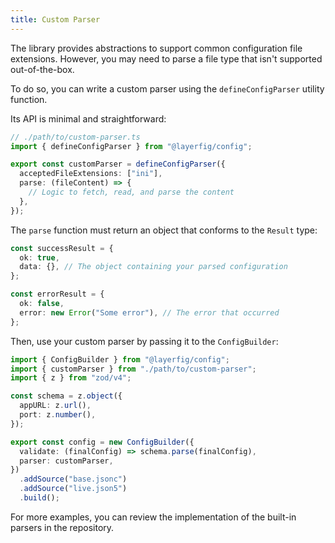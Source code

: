 ```yaml
---
title: Custom Parser
---
```



The library provides abstractions to support common configuration file extensions. However, you may need to parse a file type that isn't supported out-of-the-box.

To do so, you can write a custom parser using the `defineConfigParser` utility function.

Its API is minimal and straightforward:

```ts
// ./path/to/custom-parser.ts
import { defineConfigParser } from "@layerfig/config";

export const customParser = defineConfigParser({
  acceptedFileExtensions: ["ini"],
  parse: (fileContent) => {
    // Logic to fetch, read, and parse the content
  },
});
```

The `parse` function must return an object that conforms to the `Result` type:

```ts
const successResult = {
  ok: true,
  data: {}, // The object containing your parsed configuration
};

const errorResult = {
  ok: false,
  error: new Error("Some error"), // The error that occurred
};
```

Then, use your custom parser by passing it to the `ConfigBuilder`:

```ts {2,12}
import { ConfigBuilder } from "@layerfig/config";
import { customParser } from "./path/to/custom-parser";
import { z } from "zod/v4";

const schema = z.object({
  appURL: z.url(),
  port: z.number(),
});

export const config = new ConfigBuilder({
  validate: (finalConfig) => schema.parse(finalConfig),
  parser: customParser,
})
  .addSource("base.jsonc")
  .addSource("live.json5")
  .build();
```

<Aside type="tip">
  For more examples, you can review the implementation of the built-in parsers
  in the repository.
</Aside>
